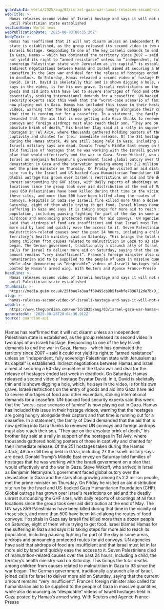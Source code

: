 ```yaml
---
guardianId: world/2025/aug/03/israel-gaza-war-hamas-releases-second-video-of-hostage
webTitle: >-
  Hamas releases second video of Israeli hostage and says it will not disarm
  until Palestinian state established
sectionName: World news
webPublicationDate: '2025-08-03T00:35:26Z'
bodyText: >-
  Hamas has reaffirmed that it will not disarm unless an independent Palestinian
  state is established, as the group released its second video in two days of an
  Israeli hostage. Responding to one of the key Israeli demands to end the war
  in Gaza, Hamas – which has dominated the territory since 2007 – said it could
  not yield its right to “armed resistance” unless an “independent, fully
  sovereign Palestinian state with Jerusalem as its capital” is established.
  Indirect negotiations between Hamas and Israel aimed at securing a 60-day
  ceasefire in the Gaza war and deal for the release of hostages ended last week
  in deadlock. On Saturday, Hamas released a second video of hostage Evyatar
  David. In it, David is skeletally thin and is shown digging a hole, which, he
  says in the video, is for his own grave. Israeli restrictions on the entry of
  goods and aid into Gaza have led to severe shortages of food and other
  essentials, stoking international demands for a ceasefire. UN-backed food
  security experts said this week that the “worst-case scenario of famine” is
  now playing out in Gaza. Hamas has included this issue in their hostage
  videos, warning that the hostages are going hungry alongside their captors and
  that time is running out for a ceasefire. In a statement, the family of David
  demanded that the aid that is now getting into Gaza thanks to renewed UN
  convoys and foreign airdrops must also reach their son. “They are on the
  absolute brink of death,” his brother Ilay said at a rally in support of the
  hostages in Tel Aviv, where thousands gathered holding posters of those in
  captivity and chanted for their immediate release. Of the 251 hostages taken
  during the Hamas attack, 49 are still being held in Gaza, including 27 the
  Israeli military says are dead. Donald Trump’s Middle East envoy on Saturday
  told families of hostages that he was working with the Israeli government on a
  plan that would effectively end the war in Gaza. Steve Witkoff, who arrived in
  Israel as Benjamin Netanyahu’s government faced global outcry over the
  devastation in Gaza and the starvation growing among its 2.2 million people,
  met the prime minister on Thursday. On Friday he visited an aid distribution
  site run by the Israel and US-backed Gaza Humanitarian Foundation (GHF).
  Global outrage has grown over Israel’s restrictions on aid and the deadly
  unrest surrounding the GHF sites, with daily reports of shootings at all four
  locations since the group took over aid distribution at the end of May. The UN
  says 859 Palestinians have been killed during that time in the vicinity of
  these sites, and more than 500 have been killed along the routes of food
  convoys. Hospitals in Gaza say Israeli fire killed more than a dozen people on
  Saturday, eight of them while trying to get food. Israel blames Hamas for the
  suffering in Gaza and says it is taking steps for more aid to reach its
  population, including pausing fighting for part of the day in some areas,
  airdrops and announcing protected routes for aid convoys. UN agencies have
  said that airdrops of food are insufficient and that Israel must let in far
  more aid by land and quickly ease the access to it. Seven Palestinians died of
  malnutrition-related causes over the past 24 hours, including a child, the
  territory’s health ministry said on Saturday. This brings the total deaths
  among children from causes related to malnutrition in Gaza to 93 since the war
  began. The German government, traditionally a staunch ally of Israel, joined
  calls for Israel to deliver more aid on Saturday, saying that the current
  amount remains “very insufficient”. France’s foreign minister also called for
  humanitarian aid to be supplied to the people of Gaza in massive quantities,
  while also denouncing as “despicable” videos of Israeli hostages held in Gaza
  posted by Hamas’s armed wing. With Reuters and Agence France-Presse
headline: >-
  Hamas releases second video of Israeli hostage and says it will not disarm
  until Palestinian state established
thumbnail: >-
  https://media.guim.co.uk/25fbae7a3aaff60495cb9b5fa4bfe7896712de7b/0_16_3207_2565/500.jpg
slug: >-
  hamas-releases-second-video-of-israeli-hostage-and-says-it-will-not-disarm-until-palestinian-state-established
webUrl: >-
  https://www.theguardian.com/world/2025/aug/03/israel-gaza-war-hamas-releases-second-video-of-hostage
generatedAt: '2025-08-28T20:04:30.912Z'
source: guardian-api
---
```

Hamas has reaffirmed that it will not disarm unless an independent Palestinian state is established, as the group released its second video in two days of an Israeli hostage. Responding to one of the key Israeli demands to end the war in Gaza, Hamas – which has dominated the territory since 2007 – said it could not yield its right to “armed resistance” unless an “independent, fully sovereign Palestinian state with Jerusalem as its capital” is established. Indirect negotiations between Hamas and Israel aimed at securing a 60-day ceasefire in the Gaza war and deal for the release of hostages ended last week in deadlock. On Saturday, Hamas released a second video of hostage Evyatar David. In it, David is skeletally thin and is shown digging a hole, which, he says in the video, is for his own grave. Israeli restrictions on the entry of goods and aid into Gaza have led to severe shortages of food and other essentials, stoking international demands for a ceasefire. UN-backed food security experts said this week that the “worst-case scenario of famine” is now playing out in Gaza. Hamas has included this issue in their hostage videos, warning that the hostages are going hungry alongside their captors and that time is running out for a ceasefire. In a statement, the family of David demanded that the aid that is now getting into Gaza thanks to renewed UN convoys and foreign airdrops must also reach their son. “They are on the absolute brink of death,” his brother Ilay said at a rally in support of the hostages in Tel Aviv, where thousands gathered holding posters of those in captivity and chanted for their immediate release. Of the 251 hostages taken during the Hamas attack, 49 are still being held in Gaza, including 27 the Israeli military says are dead. Donald Trump’s Middle East envoy on Saturday told families of hostages that he was working with the Israeli government on a plan that would effectively end the war in Gaza. Steve Witkoff, who arrived in Israel as Benjamin Netanyahu’s government faced global outcry over the devastation in Gaza and the starvation growing among its 2.2 million people, met the prime minister on Thursday. On Friday he visited an aid distribution site run by the Israel and US-backed Gaza Humanitarian Foundation (GHF). Global outrage has grown over Israel’s restrictions on aid and the deadly unrest surrounding the GHF sites, with daily reports of shootings at all four locations since the group took over aid distribution at the end of May. The UN says 859 Palestinians have been killed during that time in the vicinity of these sites, and more than 500 have been killed along the routes of food convoys. Hospitals in Gaza say Israeli fire killed more than a dozen people on Saturday, eight of them while trying to get food. Israel blames Hamas for the suffering in Gaza and says it is taking steps for more aid to reach its population, including pausing fighting for part of the day in some areas, airdrops and announcing protected routes for aid convoys. UN agencies have said that airdrops of food are insufficient and that Israel must let in far more aid by land and quickly ease the access to it. Seven Palestinians died of malnutrition-related causes over the past 24 hours, including a child, the territory’s health ministry said on Saturday. This brings the total deaths among children from causes related to malnutrition in Gaza to 93 since the war began. The German government, traditionally a staunch ally of Israel, joined calls for Israel to deliver more aid on Saturday, saying that the current amount remains “very insufficient”. France’s foreign minister also called for humanitarian aid to be supplied to the people of Gaza in massive quantities, while also denouncing as “despicable” videos of Israeli hostages held in Gaza posted by Hamas’s armed wing. With Reuters and Agence France-Presse

